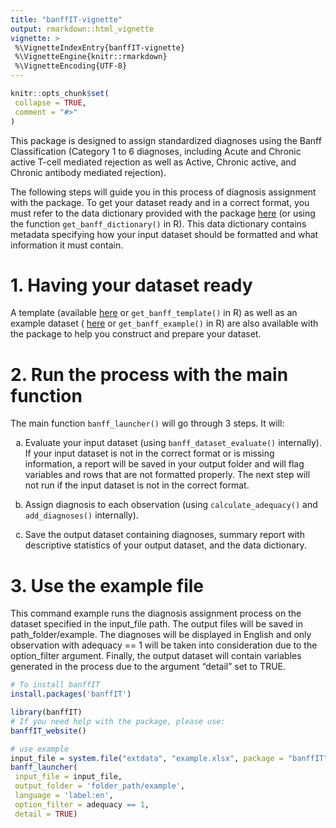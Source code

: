 ```yaml
---
title: "banffIT-vignette"
output: rmarkdown::html_vignette
vignette: >
 %\VignetteIndexEntry{banffIT-vignette}
 %\VignetteEngine{knitr::rmarkdown}
 %\VignetteEncoding{UTF-8}
---
```


```r
knitr::opts_chunk$set(
 collapse = TRUE,
 comment = "#>"
)
```

This package is designed to assign standardized diagnoses using the 
Banff Classification (Category 1 to 6 diagnoses, including Acute and Chronic 
active T-cell mediated rejection as well as Active, Chronic active, and Chronic 
antibody mediated rejection). 

The following steps will guide you in this process of diagnosis assignment with 
the package. To get your dataset ready and in a correct format, you must 
refer to the data dictionary provided with the package
<a href="https://github.com/PersonalizedTransplantCare/banffIT/blob/testing/inst/extdata/data_dictionary_Banff_2024_04_19.xlsx" download class="external-link">here</a>
(or using the function `get_banff_dictionary()` in R). This data dictionary 
contains metadata specifying how your input dataset should be formatted and what 
information it must contain.

# 1. Having your dataset ready

A template (available 
<a href="https://github.com/PersonalizedTransplantCare/banffIT/blob/testing/inst/extdata/template.xlsx" download class="external-link">here</a>
or `get_banff_template()` in R) as well as an example dataset (
<a href="https://github.com/PersonalizedTransplantCare/banffIT/blob/testing/inst/extdata/example.xlsx" download class="external-link">here</a>
or `get_banff_example()` in R) are also available with the package to help you 
construct and prepare your dataset.

# 2. Run the process with the main function 

The main function `banff_launcher()` will go through 3 steps. It will:

a) Evaluate your input dataset (using `banff_dataset_evaluate()` internally). 
If your input dataset is not in the correct format or is missing information, 
a report will be saved in your output folder and will flag variables and 
rows that are not formatted properly. The next step will not run if the input 
dataset is not in the correct format.

b) Assign diagnosis to each observation (using `calculate_adequacy()` and 
`add_diagnoses()` internally).

c) Save the output dataset containing diagnoses, summary report with 
descriptive statistics of your output dataset, and the data dictionary.


# 3. Use the example file

This command example runs the diagnosis assignment process on the dataset 
specified in the input_file path. The output files will be saved in
path_folder/example. The diagnoses will be displayed in English and only 
observation with adequacy == 1 will be taken into consideration due to the 
option_filter argument. Finally, the output dataset will contain variables 
generated in the process due to the argument "detail" set to TRUE.

```r

# To install banffIT
install.packages('banffIT')

library(banffIT)
# If you need help with the package, please use:
banffIT_website()

# use example
input_file = system.file("extdata", "example.xlsx", package = "banffIT")
banff_launcher(
 input_file = input_file,
 output_folder = 'folder_path/example',
 language = 'label:en',
 option_filter = adequacy == 1,
 detail = TRUE)

```















